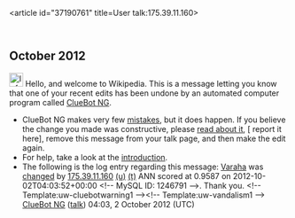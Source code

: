 <article id="37190761" title=User talk:175.39.11.160>
	<talkpage id="37190761" title="User talk:175.39.11.160">


== October 2012 ==
[[Image:Information.svg|left|25px|alt=|link=]] Hello, and welcome to Wikipedia. This is a message letting you know that one of your recent edits has been undone by an automated computer program called [[User:ClueBot NG|ClueBot NG]].
{{clear}}
* ClueBot NG makes very few [[User:ClueBot NG#Information About False Positives|mistakes]], but it does happen. If you believe the change you made was constructive, please [[User:ClueBot NG#Information About False Positives|read about it]], [{{User:ClueBot NG/Warnings/FPReport|1246791}} report it here], remove this message from your talk page, and then make the edit again.
* For help, take a look at the [[Wikipedia:Introduction|introduction]].
* The following is the log entry regarding this message: [[Varaha]] was [http://en.wikipedia.org/w/index.php?title=Varaha&amp;diff=515571644&amp;oldid=514668887 changed] by [[Special:Contributions/175.39.11.160|175.39.11.160]] [[User:175.39.11.160|(u)]] [[User talk:175.39.11.160|(t)]] ANN scored at 0.9587 on 2012-10-02T04:03:52+00:00 &lt;!-- MySQL ID: 1246791 --&gt;. Thank you. &lt;!-- Template:uw-cluebotwarning1 --&gt;&lt;!-- Template:uw-vandalism1 --&gt; [[User:ClueBot NG|ClueBot NG]] ([[User talk:ClueBot NG|talk]]) 04:03, 2 October 2012 (UTC)
	</talkpage>
</article>